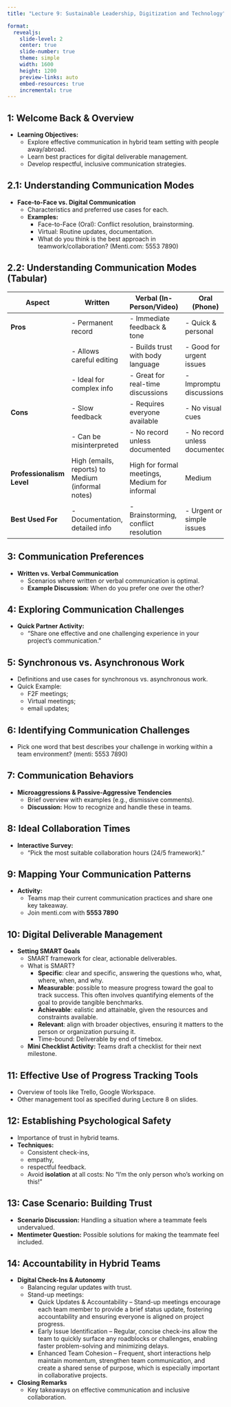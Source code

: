 ```yaml
---
title: "Lecture 9: Sustainable Leadership, Digitization and Technology"

format: 
  revealjs:
    slide-level: 2
    center: true
    slide-number: true
    theme: simple
    width: 1600
    height: 1200
    preview-links: auto
    embed-resources: true
    incremental: true
---
```


## 1: Welcome Back & Overview 
- **Learning Objectives:**
  - Explore effective communication in hybrid team setting with people away/abroad.
  - Learn best practices for digital deliverable management.
  - Develop respectful, inclusive communication strategies.

## 2.1: Understanding Communication Modes 
- **Face-to-Face vs. Digital Communication**
  - Characteristics and preferred use cases for each.
  - **Examples:**
    - Face-to-Face (Oral): Conflict resolution, brainstorming.
    - Virtual: Routine updates, documentation.
    - What do you think is the best approach in teamwork/collaboration? (Menti.com: 5553 7890)

## 2.2: Understanding Communication Modes (Tabular)

| **Aspect**                   | **Written**                                        | **Verbal (In-Person/Video)**                        | **Oral (Phone)**                        | **Text Messaging (Chat)**             |
|------------------------------|----------------------------------------------------|-----------------------------------------------------|-----------------------------------------|---------------------------------------|
| **Pros**                     | - Permanent record                                | - Immediate feedback & tone                         | - Quick & personal                      | - Fast & convenient                   |
|                              | - Allows careful editing                          | - Builds trust with body language                   | - Good for urgent issues                | - Asynchronous, suitable for schedules |
|                              | - Ideal for complex info                          | - Great for real-time discussions                   | - Impromptu discussions                 | - Reduces formality barriers          |
| **Cons**                     | - Slow feedback                                   | - Requires everyone available                       | - No visual cues                        | - Can lead to misunderstandings       |
|                              | - Can be misinterpreted                           | - No record unless documented                       | - No record unless documented           | - Information can get lost in threads |
| **Professionalism Level**    | High (emails, reports) to Medium (informal notes) | High for formal meetings, Medium for informal       | Medium                                  | Low to Medium                         |
| **Best Used For**            | - Documentation, detailed info                    | - Brainstorming, conflict resolution                | - Urgent or simple issues               | - Quick questions, reminders          |



## 3: Communication Preferences
- **Written vs. Verbal Communication**
  - Scenarios where written or verbal communication is optimal.
  - **Example Discussion:** When do you prefer one over the other?

## 4: Exploring Communication Challenges
- **Quick Partner Activity:**
  - "Share one effective and one challenging experience in your project’s communication."

## 5: Synchronous vs. Asynchronous Work 
- Definitions and use cases for synchronous vs. asynchronous work.
- Quick Example: 
  - F2F meetings;
  - Virtual meetings;
  - email updates;

## 6: Identifying Communication Challenges
- Pick one word that best describes your challenge in working within a team environment? (menti: 5553 7890)

## 7: Communication Behaviors 
- **Microaggressions & Passive-Aggressive Tendencies**
  - Brief overview with examples (e.g., dismissive comments).
  - **Discussion:** How to recognize and handle these in teams.

## 8: Ideal Collaboration Times 
- **Interactive Survey:**  
  - "Pick the most suitable collaboration hours (24/5 framework)."

## 9: Mapping Your Communication Patterns 
- **Activity:**  
  - Teams map their current communication practices and share one key takeaway.
  - Join menti.com with **5553 7890**

## 10: Digital Deliverable Management 
- **Setting SMART Goals**
  - SMART framework for clear, actionable deliverables.
  - What is SMART?
    - **Specific**: clear and specific, answering the questions who, what, where, when, and why. 
    - **Measurable**: possible to measure progress toward the goal to track success. This often involves quantifying elements of the goal to provide tangible benchmarks.
    - **Achievable**: ealistic and attainable, given the resources and constraints available. 
    - **Relevant**: align with broader objectives, ensuring it matters to the person or organization pursuing it.
    - Time-bound: Deliverable by end of timebox.
  - **Mini Checklist Activity:** Teams draft a checklist for their next milestone.

## 11: Effective Use of Progress Tracking Tools
- Overview of tools like Trello, Google Workspace.
- Other management tool as specified during Lecture 8 on slides.

## 12: Establishing Psychological Safety
- Importance of trust in hybrid teams.
- **Techniques:** 
  - Consistent check-ins, 
  - empathy, 
  - respectful feedback.
  - Avoid **isolation** at all costs: No "I'm the only person who's working on this!"

## 13: Case Scenario: Building Trust
- **Scenario Discussion:** Handling a situation where a teammate feels undervalued.
- **Mentimeter Question:** Possible solutions for making the teammate feel included.

## 14: Accountability in Hybrid Teams
- **Digital Check-Ins & Autonomy**
  - Balancing regular updates with trust.
  - Stand-up meetings: 
    - Quick Updates & Accountability – Stand-up meetings encourage each team member to provide a brief status update, fostering accountability and ensuring everyone is aligned on project progress.
    - Early Issue Identification – Regular, concise check-ins allow the team to quickly surface any roadblocks or challenges, enabling faster problem-solving and minimizing delays.
    - Enhanced Team Cohesion – Frequent, short interactions help maintain momentum, strengthen team communication, and create a shared sense of purpose, which is especially important in collaborative projects.

- **Closing Remarks**
  - Key takeaways on effective communication and inclusive collaboration.
